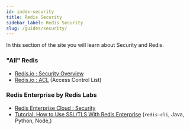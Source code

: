 ```yaml
---
id: index-security
title: Redis Security
sidebar_label: Redis Security
slug: /guides/security/
---
```


In this section of the site you will learn about Security and Redis.


### "All" Redis

* [Redis.io : Security Overview](https://redis.io/topics/security)
* [Redis.io : ACL](https://redis.io/topics/acl) (Access Control List)

### Redis Enterprise by Redis Labs
* [Redis Enterprise Cloud : Security](https://docs.redislabs.com/latest/rc/security/)
* [Tutorial: How to Use SSL/TLS With Redis Enterprise](/guide/security/how-to-use-ssl-tls-with-redis-enterprise/) (`redis-cli`, Java, Python, Node,)

